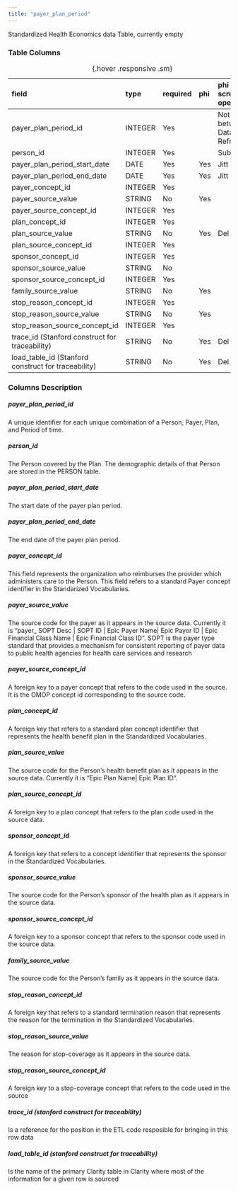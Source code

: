 ```yaml
---
title: "payer_plan_period"
---
```


Standardized Health Economics data Table, currently empty

### Table Columns

| field                                               | type    | required   | phi   | phi scrubbing operation   |
|:----------------------------------------------------|:--------|:-----------|:------|:--------------------------|
| payer_plan_period_id                                | INTEGER | Yes        |       | Not Stable between Data Refreshes                    |
| person_id                                           | INTEGER | Yes        |       | Sub                       |
| payer_plan_period_start_date                        | DATE    | Yes        | Yes   | Jitt                      |
| payer_plan_period_end_date                          | DATE    | Yes        | Yes   | Jitt                      |
| payer_concept_id                                    | INTEGER | Yes        |       |                        |
| payer_source_value                                  | STRING  | No         | Yes   |                        |
| payer_source_concept_id                             | INTEGER | Yes        |       |                        |
| plan_concept_id                                     | INTEGER | Yes        |       |                        |
| plan_source_value                                   | STRING  | No         | Yes   | Del                       |
| plan_source_concept_id                              | INTEGER | Yes        |       |                        |
| sponsor_concept_id                                  | INTEGER | Yes        |       |                        |
| sponsor_source_value                                | STRING  | No         |       |                        |
| sponsor_source_concept_id                           | INTEGER | Yes        |       |                        |
| family_source_value                                 | STRING  | No         | Yes   |                        |
| stop_reason_concept_id                              | INTEGER | Yes        |       |                        |
| stop_reason_source_value                            | STRING  | No         | Yes   |                        |
| stop_reason_source_concept_id                       | INTEGER | Yes        |       |                        |
| trace_id (Stanford construct for traceability)      | STRING  | No         | Yes   | Del                       |
| load_table_id (Stanford construct for traceability) | STRING  | No         | Yes   | Del                       |

:  {.hover .responsive .sm}

### Columns Description


##### payer_plan_period_id

A unique identifier for each unique combination of a Person, Payer, Plan, and Period of time.

##### person_id

The Person covered by the Plan. The demographic details of that Person are stored in the PERSON table.

##### payer_plan_period_start_date

The start date of the payer plan period.

##### payer_plan_period_end_date

The end date of the payer plan period.

##### payer_concept_id

This field represents the organization who reimburses the provider which administers care to the Person. This field refers to a standard Payer concept identifier in the Standarized Vocabularies.

##### payer_source_value

The source code for the payer as it appears in the source data. Currently it is "payer_ SOPT Desc | SOPT ID | Epic Payer Name| Epic Payor ID | Epic Financial Class Name | Epic Financial Class ID". SOPT is the payer type standard that provides a mechanism for consistent reporting of payer data to public health agencies for health care services and research

##### payer_source_concept_id

A foreign key to a payer concept that refers to the code used in the source. It is the OMOP concept id corresponding to the source code.

##### plan_concept_id

A foreign key that refers to a standard plan concept identifier that represents the health benefit plan in the Standardized Vocabularies.

##### plan_source_value

The source code for the Person's health benefit plan as it appears in the source data. Currently it is "Epic Plan Name| Epic Plan ID ".

##### plan_source_concept_id

A foreign key to a plan concept that refers to the plan code used in the source data.

##### sponsor_concept_id

A foreign key that refers to a concept identifier that represents the sponsor in the Standardized Vocabularies.

##### sponsor_source_value

The source code for the Person's sponsor of the health plan as it appears in the source data.

##### sponsor_source_concept_id

A foreign key to a sponsor concept that refers to the sponsor code used in the source data.

##### family_source_value

The source code for the Person's family as it appears in the source data.

##### stop_reason_concept_id

A foreign key that refers to a standard termination reason that represents the reason for the termination in the Standardized Vocabularies.

##### stop_reason_source_value

The reason for stop-coverage as it appears in the source data.

##### stop_reason_source_concept_id

A foreign key to a stop-coverage concept that refers to the code used in the source

##### trace_id (stanford construct for traceability) 

Is a reference for the position in the ETL code resposible for bringing in this row data

##### load_table_id (stanford construct for traceability) 

Is the name of the primary Clarity table in Clarity where most of the information for a given row is sourced
